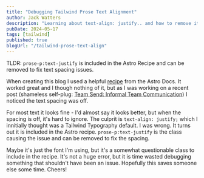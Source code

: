 ```yaml
---
title: "Debugging Tailwind Prose Text Alignment"
author: Jack Watters
description: "Learning about text-align: justify.. and how to remove it in Tailwind Typography."
pubDate: 2024-05-17
tags: [tailwind]
published: true
blogUrl: "/tailwind-prose-text-align"
---
```



TLDR: `prose-p:text-justify` is included in the Astro Recipe and can be removed to fix text spacing issues.

When creating this blog I used a helpful [recipe](https://docs.astro.build/en/recipes/tailwind-rendered-markdown/) from the Astro Docs. It worked great and I though nothing of it, but as I was working on a recent post (shameless self-plug: [Team Send: Informal Team Communication](https://www.jackwatters.dev/blog/team-send)) I noticed the text spacing was off. 

<BlogImage 
  src="/blog-images/text-justify.webp"
  alt="Line 3 is too spaced out"
  caption="See line 3"
/>


For most text it looks fine - I'd almost say it looks better, but when the spacing is off, it's hard to ignore. The culprit is `text-align: justify;` which I innitially thought was a Tailwind Typography default. I was wrong. It turns out it is included in the Astro recipe. `prose-p:text-justify` is the class causing the issue and can be removed to fix the spacing.

<BlogImage 
  src="/blog-images/astro-prose.webp"
  caption="The culprit `prose-p:text-justify`"
/>

Maybe it's just the font I'm using, but it's a somewhat questionable class to include in the recipe. It's not a huge error, but it is time wasted debugging something that shouldn't have been an issue. Hopefully this saves someone else some time. Cheers!